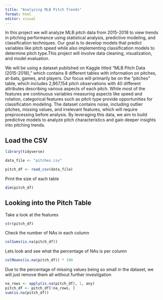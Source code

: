 ```yaml
---
title: "Analyzing MLB Pitch Trends"
format: html
editor: visual
---
```


In this project we will analyze MLB pitch data from 2015-2018 to view trends in pitching performance using statistical analysis, predictive modeling, and classification techniques. Our goal is to develop models that predict variables like pitch speed while also implementing classification models to determine pitch type.This project will involve data cleaning, visualization, and model evaluation.

We will be using a dataset published on Kaggle titled “MLB Pitch Data (2015-2018),” which contains 8 different tables with information on pitches, at-bats, games, and players. Our focus will primarily be on the “pitches” table, which includes 2,867,154 pitch observations with 40 different attributes describing various aspects of each pitch. While most of the features are continuous variables measuring aspects like speed and rotation, categorical features such as pitch type provide opportunities for classification modeling. The dataset contains noise, including outlier pitches, missing values, and irrelevant features, which will require preprocessing before analysis. By leveraging this data, we aim to build predictive models to analyze pitch characteristics and gain deeper insights into pitching trends.

## Load the CSV

```r
library(tidyverse)

data_file <- "pitches.csv"

pitch_df <- read_csv(data_file)
```

Print the size of each table

```r
dim(pitch_df)
```

## Looking into the Pitch Table

Take a look at the features

```r
str(pitch_df)
```

Check the number of NAs in each column

```r
colSums(is.na(pitch_df))
```

Lets look and see what the percentage of NAs is per column

```r
colMeans(is.na(pitch_df)) * 100  
```

Due to the percentage of missing values being so small in the dataset, we will just remove them all without further investigation

```r
na_rows <- apply(is.na(pitch_df), 1, any)
pitch_df <- pitch_df[!na_rows, ]
sum(is.na(pitch_df))
```
